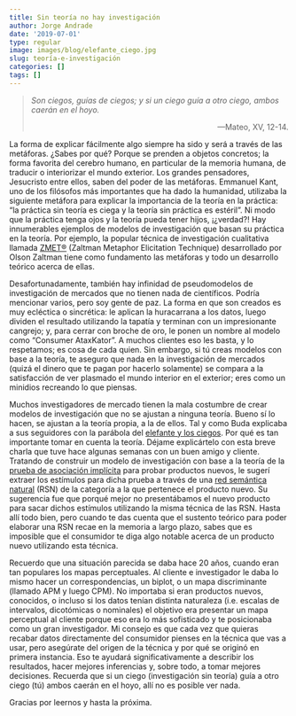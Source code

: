 ```yaml
---
title: Sin teoría no hay investigación
author: Jorge Andrade
date: '2019-07-01'
type: regular
image: images/blog/elefante_ciego.jpg
slug: teoría-e-investigación
categories: []
tags: []
---
```

><i>Son ciegos, guías de ciegos; y si un ciego guía a otro ciego, ambos caerán en el hoyo.</i>
> <p align="right">---Mateo, XV, 12-14.</p>

La forma de explicar fácilmente algo siempre ha sido y será a través de las metáforas. ¿Sabes por qué? Porque se prenden a objetos concretos; la forma favorita del cerebro humano, en particular de la memoria humana, de traducir o interiorizar el mundo exterior. Los grandes pensadores, Jesucristo entre ellos, saben del poder de las metáforas. Emmanuel Kant, uno de los filósofos más importantes que ha dado la humanidad, utilizaba la siguiente metáfora para explicar la importancia de la teoría en la práctica: "la práctica sin teoría es ciega y la teoría sin práctica es estéril". Ni modo que la práctica tenga ojos y la teoría pueda tener hijos, ¡¿verdad?! Hay innumerables ejemplos de modelos de investigación que basan su práctica en la teoría. Por ejemplo, la popular técnica de investigación cualitativa llamada [ZMET®](https://en.wikipedia.org/wiki/Zaltman_metaphor_elicitation_technique) (Zaltman Metaphor Elicitation Technique) desarrollado por Olson Zaltman tiene como fundamento las metáforas y todo un desarrollo teórico acerca de ellas.

Desafortunadamente, también hay infinidad de pseudomodelos de investigación de mercados que no tienen nada de científicos. Podría mencionar varios, pero soy gente de paz. La forma en que son creados es muy ecléctica o sincrética: le aplican la huracarrana a los datos, luego dividen el resultado utilizando la tapatía y terminan con un impresionante cangrejo; y, para cerrar con broche de oro, le ponen un nombre al modelo como "Consumer AtaxKator". A muchos clientes eso les basta, y lo respetamos; es cosa de cada quien. Sin embargo, si tú creas modelos con base a la teoría, te aseguro que nada en la investigación de mercados (quizá el dinero que te pagan por hacerlo solamente) se compara a la satisfacción de ver plasmado el mundo interior en el exterior; eres como un minidios recreando lo que piensas.

Muchos investigadores de mercado tienen la mala costumbre de crear modelos de investigación que no se ajustan a ninguna teoría. Bueno sí lo hacen, se ajustan a la teoría propia, a la de ellos. Tal y como Buda explicaba a sus seguidores con la parábola del [elefante y los ciegos](https://es.wikipedia.org/wiki/Los_ciegos_y_el_elefante). Por qué es tan importante tomar en cuenta la teoría. Déjame explicártelo con esta breve charla que tuve hace algunas semanas con un buen amigo y cliente. Tratando de construir un modelo de investigación con base a la teoría de la [prueba de asociación implícita](https://es.wikipedia.org/wiki/Test_de_asociaci%C3%B3n_impl%C3%ADcita) para probar productos nuevos, le sugerí extraer los estímulos para dicha prueba a través de una [red semántica natural](http://www.marketvariance.com/recursos/marcas,%20memoria%20y%20significado.pdf) (RSN) de la categoría a la que pertenece el producto nuevo. Su sugerencia fue que porqué mejor no presentábamos el nuevo producto para sacar dichos estímulos utilizando la misma técnica de las RSN. Hasta allí todo bien, pero cuando te das cuenta que el sustento teórico para poder elaborar una RSN recae en la memoria a largo plazo, sabes que es imposible que el consumidor te diga algo notable acerca de un producto nuevo utilizando esta técnica.

Recuerdo que una situación parecida se daba hace 20 años, cuando eran tan populares los mapas perceptuales. Al cliente e investigador le daba lo mismo hacer un correspondencias, un biplot, o un mapa discriminante (llamado APM y luego CPM). No importaba si eran productos nuevos, conocidos, o incluso si los datos tenían distinta naturaleza (i.e. escalas de intervalos, dicotómicas o nominales) el objetivo era presentar un mapa perceptual al cliente porque eso era lo más sofisticado y te posicionaba como un gran investigador. Mi consejo es que cada vez que quieras recabar datos directamente del consumidor pienses en la técnica que vas a usar, pero asegúrate del origen de la técnica y por qué se originó en primera instancia. Eso te ayudará significativamente a describir los resultados, hacer mejores inferencias y, sobre todo, a tomar mejores decisiones. Recuerda que si un ciego (investigación sin teoría) guía a otro ciego (tú) ambos caerán en el hoyo, allí no es posible ver nada.

Gracias por leernos y hasta la próxima.